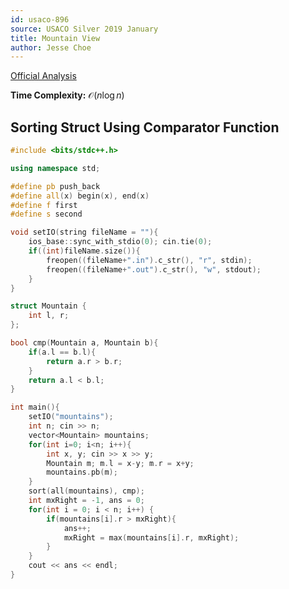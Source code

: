 ```yaml
---
id: usaco-896
source: USACO Silver 2019 January
title: Mountain View
author: Jesse Choe
---
```


[Official Analysis](http://usaco.org/current/data/sol_mountains_silver_jan19.html)

**Time Complexity:** $\mathcal{O}(n\log n)$

<LanguageSection>
<CPPSection>

## Sorting Struct Using Comparator Function

```cpp
#include <bits/stdc++.h>

using namespace std;

#define pb push_back
#define all(x) begin(x), end(x)
#define f first
#define s second

void setIO(string fileName = ""){
	ios_base::sync_with_stdio(0); cin.tie(0);
	if((int)fileName.size()){
		freopen((fileName+".in").c_str(), "r", stdin);
		freopen((fileName+".out").c_str(), "w", stdout);
	}
}

struct Mountain {
    int l, r;
};

bool cmp(Mountain a, Mountain b){
    if(a.l == b.l){
        return a.r > b.r;
    }
    return a.l < b.l;
}

int main(){
    setIO("mountains");
    int n; cin >> n;
    vector<Mountain> mountains;
    for(int i=0; i<n; i++){
        int x, y; cin >> x >> y;
        Mountain m; m.l = x-y; m.r = x+y;
        mountains.pb(m);
    }
    sort(all(mountains), cmp);
    int mxRight = -1, ans = 0;
    for(int i = 0; i < n; i++) {
        if(mountains[i].r > mxRight){
            ans++;
            mxRight = max(mountains[i].r, mxRight);
        }
    }
    cout << ans << endl;
}
```

</CPPSection>
</LanguageSection>
